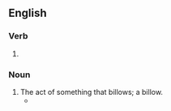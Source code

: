 ==English==

===Verb===
{{head|en|present participle}}

# {{present participle of|billow|lang=en|nocat=1}}

===Noun===
{{en-noun}}

# The act of something that billows; a billow.
#* {{quote-text|year=1839|author=Western Literary Institute and College of Professional Teachers|title=Transactions|volume=8|page=59|passage=The Bible is full of passages designed to meet and relieve those '''billowings''' and heavings of the soul, but without a devotional spirit such passages can never be appreciated or comprehended.}}